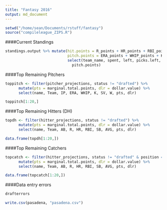 ```yaml
---
title: "Fantasy 2016"
output: md_document 
---
```


```r
setwd("/home/sean/Documents/rstuff/fantasy")
source("compileleague_ZIPS.R")
```

####Current Standings
```r
standings.output %>% mutate(hit.points = R_points + HR_points + RBI_points + SB_points + AVG_points,
                            pitch.points = ERA_points + WHIP_points + K_points + SV_points + W_points) %>%
                            select(team_name, spent, left, picks.left, total_points, hit.points,
                              pitch.points)

```

####Top Remaining Pitchers
```r
toppitch <- filter(pitcher_projections, status != "drafted") %>%
      mutate(pts = marginal.total.points, dlr = dollar.value) %>%
      select(name, Team, IP, ERA, WHIP, K, SV, W, pts, dlr)

toppitch[1:20,]
```

####Top Remaining Hitters (DH)
```r
topdh <- filter(hitter_projections, status != "drafted") %>%
      mutate(pts = marginal.total.points, dlr = dollar.value) %>%
      select(name, Team, AB, R, HR, RBI, SB, AVG, pts, dlr)

data.frame(topdh[1:20,])
```

####Top Remaining Catchers
```r
topcatch <- filter(hitter_projections, status != "drafted" & position == "catcher") %>%
      mutate(pts = marginal.total.points, dlr = dollar.value) %>%
      select(name, Team, AB, R, HR, RBI, SB, AVG, pts, dlr)

data.frame(topcatch[1:20,])
```

####Data entry errors
```r
drafterrors
```

```r
write.csv(pasadena, "pasadena.csv")
```